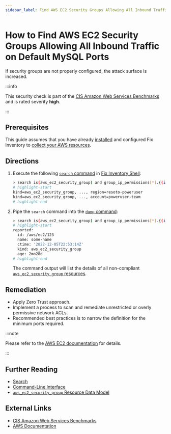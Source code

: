 ```yaml
---
sidebar_label: Find AWS EC2 Security Groups Allowing All Inbound Traffic on Default MySQL Ports
---
```


# How to Find AWS EC2 Security Groups Allowing All Inbound Traffic on Default MySQL Ports

If security groups are not properly configured, the attack surface is increased.

:::info

This security check is part of the [CIS Amazon Web Services Benchmarks](https://cisecurity.org/benchmark/amazon_web_services) and is rated severity **high**.

:::

## Prerequisites

This guide assumes that you have already [installed](../../../getting-started/install/index.mdx) and configured Fix Inventory to [collect your AWS resources](../../../how-to-guides/data-sources/collect-aws-resource-data.mdx).

## Directions

1. Execute the following [`search` command](../../../reference/cli/search.mdx) in [Fix Inventory Shell](../../../reference/components/shell.mdx):

   ```bash
   > search is(aws_ec2_security_group) and group_ip_permissions[*].{(ip_protocol=-1 or (from_port>=3306 and to_port<=3306 and ip_protocol=tcp)) and (ip_ranges[*].cidr_ip="0.0.0.0/0" or ipv6_ranges[*].cidr_ipv6="::/0")}
   # highlight-start
   ​kind=aws_ec2_security_group, ..., region=resoto-poweruser
   ​kind=aws_ec2_security_group, ..., account=poweruser-team
   # highlight-end
   ```

2. Pipe the `search` command into the [`dump` command](../../../reference/cli/dump.mdx):

   ```bash
   > search is(aws_ec2_security_group) and group_ip_permissions[*].{(ip_protocol=-1 or (from_port>=3306 and to_port<=3306 and ip_protocol=tcp)) and (ip_ranges[*].cidr_ip="0.0.0.0/0" or ipv6_ranges[*].cidr_ipv6="::/0")} | dump
   # highlight-start
   ​reported:
   ​  id: /aws/ec2/123
   ​  name: some-name
   ​  ctime: '2022-12-05T22:53:14Z'
   ​  kind: aws_ec2_security_group
   ​  age: 2mo28d
   # highlight-end
   ```

   The command output will list the details of all non-compliant [`aws_ec2_security_group` resources](../../../reference/unified-data-model/aws.mdx#aws_ec2_security_group).

## Remediation

- Apply Zero Trust approach.
- Implement a process to scan and remediate unrestricted or overly permissive network ACLs.
- Recommended best practices is to narrow the definition for the minimum ports required.

:::note

Please refer to the [AWS EC2 documentation](https://docs.aws.amazon.com/vpc/latest/userguide/vpc-network-acls.html) for details.

:::

## Further Reading

- [Search](../../../reference/search/index.mdx)
- [Command-Line Interface](../../../reference/cli/index.mdx)
- [`aws_ec2_security_group` Resource Data Model](../../../reference/unified-data-model/aws.mdx#aws_ec2_security_group)

## External Links

- [CIS Amazon Web Services Benchmarks](https://cisecurity.org/benchmark/amazon_web_services)
- [AWS Documentation](https://docs.aws.amazon.com/vpc/latest/userguide/vpc-network-acls.html)
